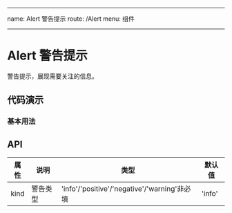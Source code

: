 <!--
 * @Author: chen
 * @Date: 2021-11-23 15:53:55
 * @LastEditTime: 2021-11-23 18:31:40
 * @Description:警告提示组件
-->

---

name: Alert 警告提示 route: /Alert menu: 组件

---


# Alert 警告提示

警告提示，展现需要关注的信息。

## 代码演示

### 基本用法

<ZoBox code={BasicDemoCode} title="基本用法" desc="使用kind控制Alert类型">
  <BasicDemo />
</ZoBox>

## API

| 属性 | 说明     | 类型                                         | 默认值 |
| ---- | -------- | -------------------------------------------- | ------ |
| kind | 警告类型 | 'info'/'positive'/'negative'/'warning'非必填 | 'info' |

